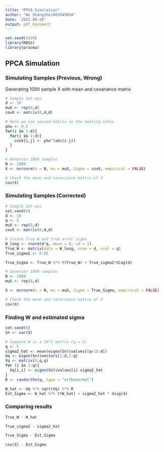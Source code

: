 ```yaml
---
title: "PPCA Simulation"
author: "Wu Shangzhe/A0194505A"
date: '2022-08-20'
output: pdf_document
---
```


```r
set.seed(4199)
library(MASS)
library(pracma)
```

## PPCA Simulation

### Simulating Samples (Previous, Wrong)

Generating 1000 sample X with mean and covariance matrix

```r
# Sample Set-ups
d <- 10
muX <- rep(0,d)
covX <- matrix(0,d,d)

# Here we use second matrix in the meeting notes
pho <- 0.5
for(i in 1:d){
  for(j in 1:d){
    covX[i,j] <- pho^(abs(i-j))
  }
}

# Generate 1000 samples
N <- 1000
X <- mvrnorm(n = N, mu = muX, Sigma = covX, empirical = FALSE)

# Check the mean and covariance matrix of X
cov(X)
```

### Simulating Samples (Corrected)

```r
# Sample Set-ups
set.seed(0)
d <- 10
q <- 5
muX <- rep(0,d)
covX <- matrix(0,d,d)

# Create True W and true error sigma
W_long <- rnorm(d*q, mean = 0, sd = 1)
True_W <- matrix(data = W_long, nrow = d, ncol = q)
True_sigma2 <- 0.05

True_Sigma <- True_W %*% t(True_W) + True_sigma2*diag(d)

# Generate 1000 samples
N <- 1000
muX <- rep(0,d)

X <- mvrnorm(n = N, mu = muX, Sigma = True_Sigma, empirical = FALSE)

# Check the mean and covariance matrix of X
cov(X)
```

### Finding W and estimated sigma

```r
set.seed(0)
Sn <- var(X)

# Suppose W is a 10*5 matrix (q = 5)
q <- 5
sigma2_hat <- mean(eigen(Sn)$values[(q+1):d])
Uq <- eigen(Sn)$vectors[1:d,1:q]
Vq <- matrix(0,q,q)
for (i in 1:q){
  Vq[i,i] <- eigen(Sn)$values[i]-sigma2_hat
}
R <- randortho(q, type = "orthonormal")

W_hat <- Uq %*% sqrt(Vq) %*% R
Est_Sigma <- W_hat %*% t(W_hat) + sigma2_hat * diag(d)
```

### Comparing results

```r
True_W - W_hat
```

```r
True_sigma2 - sigma2_hat
```


```r
True_Sigma - Est_Sigma
```
```r
cov(X) - Est_Sigma
```












